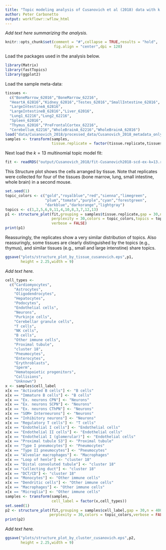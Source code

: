 ```yaml
---
title: "Topic modeling analysis of Cusanovich et al (2018) data with k = 13 topics"
author: Peter Carbonetto
output: workflowr::wflow_html
---
```


*Add text here summarizing the analysis.*

```r
knitr::opts_chunk$set(comment = "#",collapse = TRUE,results = "hold",
                      fig.align = "center",dpi = 120)
```

Load the packages used in the analysis below.

```r
library(Matrix)
library(fastTopics)
library(ggplot2)
```

Load the sample meta-data:

```r
tissues <-
  c("BoneMarrow_62016","BoneMarrow_62216",
  "HeartA_62816","Kidney_62016","Testes_62016","SmallIntestine_62816",
  "LargeIntestineA_62816",
  "LargeIntestineB_62816","Liver_62016",
  "Lung1_62216","Lung2_62216",
  "Spleen_62016",
  "Thymus_62016","PreFrontalCortex_62216",
  "Cerebellum_62216","WholeBrainA_62216","WholeBrainA_62816")
load("data/Cusanovich_2018/processed_data/Cusanovich_2018_metadata_only.RData")
samples <- transform(samples,
                     tissue.replicate = factor(tissue.replicate,tissues))
```
					 
Next load the $k = 13$ multinomial topic model fit:

```r
fit <- readRDS("output/Cusanovich_2018/fit-Cusanovich2018-scd-ex-k=13.rds")$fit
```

This Structure plot shows the cells arranged by tissue. Note that
replicates were collected for four of the tissues (bone marrow, lung,
small intestine, whole brain) in a second mouse. 

```r
set.seed(1)
topic_colors <- c("gold","royalblue","red","sienna","limegreen",
                  "plum","tomato","purple","cyan","forestgreen",
                  "darkblue","darkorange","lightgray")
topics <- c(1,2,5,6,9,11,4,10,8,3,7,12,13)
p1 <- structure_plot(fit,grouping = samples$tissue.replicate,gap = 30,n = 4000,
                     perplexity = 30,colors = topic_colors,topics = topics,
                     verbose = FALSE)
print(p1)
```

Reassuringly, the replicates show a very similar distribution of
topics. Also reassuringly, some tissues are clearly distinguished by
the topics (e.g., thymus), and similar tissues (e.g., small and large
intenstine) share topics.

```r
ggsave("plots/structure_plot_by_tissue_cusanovich.eps",p1,
       height = 2.25,width = 9)
```

*Add text here.*

```r
cell_types <-
  c("Cardiomyocytes",
    "Astrocytes",
    "Oligodendrocytes",
    "Hepatocytes",
    "Podocytes",
    "Endothelial cells",
    "Neurons",
    "Purkinje cells",
    "Cerebellar granule cells",
    "T cells",
    "NK cells",
    "B cells",
    "Other immune cells",
    "Proximal tubule",
    "cluster 18",
    "Pneumocytes",
    "Enterocytes",
    "Erythroblasts",
    "Sperm",
    "Hematopoietic progenitors",
    "Collisions",
    "Unknown")
x <- samples$cell_label
x[x == "Activated B cells"] <- "B cells"
x[x == "Immature B cells"] <- "B cells"
x[x == "Ex. neurons CPN"] <- "Neurons"
x[x == "Ex. neurons SCPN"] <- "Neurons"
x[x == "Ex. neurons CThPN"] <- "Neurons"
x[x == "SOM+ Interneurons"] <- "Neurons"
x[x == "Inhibitory neurons"] <- "Neurons"
x[x == "Regulatory T cells"] <- "T cells"
x[x == "Endothelial I cells"] <- "Endothelial cells"
x[x == "Endothelial II cells"] <- "Endothelial cells"
x[x == "Endothelial I (glomerular)"] <- "Endothelial cells"
x[x == "Proximal tubule S3"] <- "Proximal tubule"
x[x == "Type I pneumocytes"] <- "Pneumocytes"
x[x == "Type II pneumocytes"] <- "Pneumocytes"
x[x == "Alveolar macrophages"] <- "Macrophages"
x[x == "Loop of henle"] <- "cluster 18"
x[x == "Distal convoluted tubule"] <- "cluster 18"
x[x == "Collecting duct"] <- "cluster 18"
x[x == "DCT/CD"] <- "cluster 18"
x[x == "Monocytes"] <- "Other immune cells"
x[x == "Dendritic cells"] <- "Other immune cells"
x[x == "Macrophages"] <- "Other immune cells"
x[x == "Microglia"] <- "Other immune cells"
samples <- transform(samples,
                     cell_label = factor(x,cell_types))
set.seed(1)
p2 <- structure_plot(fit,grouping = samples$cell_label,gap = 30,n = 4000,
                    perplexity = 30,colors = topic_colors,verbose = FALSE)
print(p2)
```

*Add text here.*

```r
ggsave("plots/structure_plot_by_cluster_cusanovich.eps",p2,
       height = 2.25,width = 9)
```
